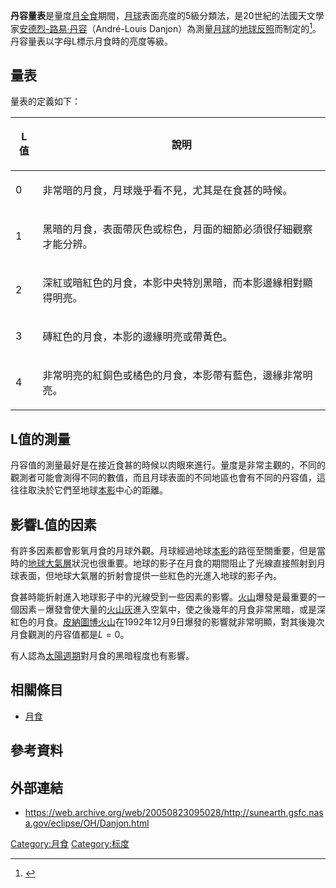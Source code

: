 '''丹容量表'''是量度[[月食|月全食]]期間，[[月球|月球]]表面亮度的5級分類法，是20世紀的法國天文學家[[安德烈-路易·丹容|安德烈-路易·丹容]]（André-Louis Danjon）為測量[[月球|月球]]的[[地照|地球反照]]而制定的<ref>{{cite journal | title= Relation Entre l'Eclairement de la Lune Eclipsee et l'Activite Solaire. | authorlink = André-Louis Danjon| last = Danjon | first = A. | journal =  L'Astronomie | volume = 35| pages =  261–265| bibcode = 1921LAstr..35..261D}}</ref>。丹容量表以字母L標示月食時的亮度等級。

== 量表 ==

量表的定義如下：

{| align=center class=wikitable
!L 值
!說明
|-
|0
|非常暗的月食，月球幾乎看不見，尤其是在食甚的時候。
|-
|1
|黑暗的月食，表面帶灰色或棕色，月面的細節必須很仔細觀察才能分辨。
|-
|2
|深紅或暗紅色的月食，本影中央特別黑暗，而本影邊緣相對顯得明亮。
|-
|3
|磚紅色的月食，本影的邊緣明亮或帶黃色。
|-
|4
|非常明亮的紅銅色或橘色的月食，本影帶有藍色，邊緣非常明亮。
|}

== L值的測量 ==

丹容值的測量最好是在接近食甚的時候以肉眼來進行。量度是非常主觀的，不同的觀測者可能會測得不同的數值，而且月球表面的不同地區也會有不同的丹容值，這往往取決於它們至地球[[本影|本影]]中心的距離。

== 影響L值的因素 ==
有許多因素都會影氧月食的月球外觀。月球經過地球[[本影|本影]]的路徑至關重要，但是當時的[[地球大氣層|地球大氣層]]狀況也很重要。地球的影子在月食的期間阻止了光線直接照射到月球表面，但地球大氣層的折射會提供一些紅色的光進入地球的影子內。

食甚時能折射進入地球影子中的光線受到一些因素的影響。[[火山|火山]]爆發是最重要的一個因素－爆發會使大量的[[火山灰|火山灰]]進入空氣中，使之後幾年的月食非常黑暗，或是深紅色的月食。[[皮納圖博火山|皮納圖博火山]]在1992年12月9日爆發的影響就非常明顯，對其後幾次月食觀測的丹容值都是<math>L=0</math>。

有人認為[[太陽週期|太陽週期]]對月食的黑暗程度也有影響。

== 相關條目 ==
* [[月食|月食]]

== 參考資料 ==
{{reflist}}

== 外部連結 ==
* https://web.archive.org/web/20050823095028/http://sunearth.gsfc.nasa.gov/eclipse/OH/Danjon.html

[[Category:月食|Category:月食]]
[[Category:标度|Category:标度]]

{{月食}}